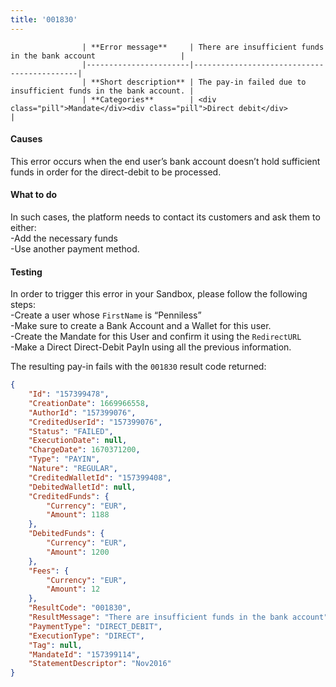```yaml
---
title: '001830'  
---
```



                    | **Error message**     | There are insufficient funds in the bank account                   |
                    |-----------------------|--------------------------------------------|
                    | **Short description** | The pay-in failed due to insufficient funds in the bank account. |
                    | **Categories**        | <div class="pill">Mandate</div><div class="pill">Direct debit</div>                         |
                  

#### Causes  

This error occurs when the end user’s bank account doesn’t hold sufficient funds in order for the direct-debit to be processed.  

#### What to do  

In such cases, the platform needs to contact its customers and ask them to either:  
-Add the necessary funds  
-Use another payment method.  

#### Testing  

In order to trigger this error in your Sandbox, please follow the following steps:  
-Create a user whose `FirstName` is “Penniless”  
-Make sure to create a Bank Account and a Wallet for this user.  
-Create the Mandate for this User and confirm it using the `RedirectURL`  
-Make a Direct Direct-Debit PayIn using all the previous information.  

The resulting pay-in fails with the `001830` result code returned:  
```json API Response
{
    "Id": "157399478",
    "CreationDate": 1669966558,
    "AuthorId": "157399076",
    "CreditedUserId": "157399076",
    "Status": "FAILED",
    "ExecutionDate": null,
    "ChargeDate": 1670371200,
    "Type": "PAYIN",
    "Nature": "REGULAR",
    "CreditedWalletId": "157399408",
    "DebitedWalletId": null,
    "CreditedFunds": {
        "Currency": "EUR",
        "Amount": 1188
    },
    "DebitedFunds": {
        "Currency": "EUR",
        "Amount": 1200
    },
    "Fees": {
        "Currency": "EUR",
        "Amount": 12
    },
    "ResultCode": "001830",
    "ResultMessage": "There are insufficient funds in the bank account",
    "PaymentType": "DIRECT_DEBIT",
    "ExecutionType": "DIRECT",
    "Tag": null,
    "MandateId": "157399114",
    "StatementDescriptor": "Nov2016"
}
```